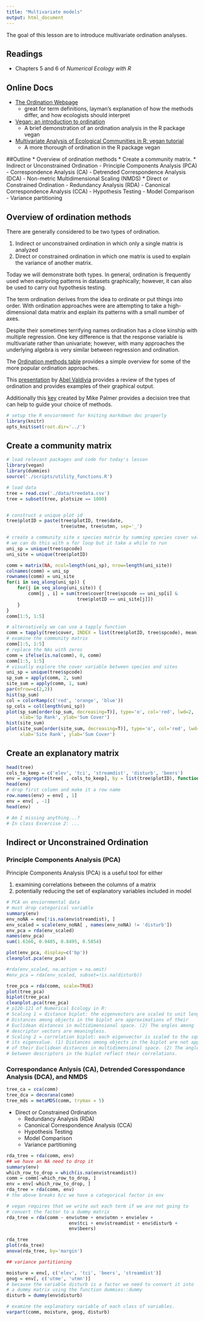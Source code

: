 ```yaml
---
title: "Multivariate models"
output: html_document
---
```


The goal of this lesson are to introduce multivariate ordination analyses.

## Readings
* Chapters 5 and 6 of *Numerical Ecology with R*

## Online Docs
* [The Ordination Webpage](http://ordination.okstate.edu/)
    - great for term definitions, layman's explanation of how the methods
    differ, and how ecologists should interpret
* [Vegan: an introduction to ordination](http://cran.r-project.org/web/packages/vegan/vignettes/intro-vegan.pdf)
    - A brief demonstration of an ordination analysis in the R package vegan
* [Multivariate Analysis of Ecological Communities in R: vegan tutorial](http://cc.oulu.fi/~jarioksa/opetus/metodi/vegantutor.pdf)
    - A more thorough  of ordination in the R package vegan

##Outline
* Overview of ordination methods
* Create a community matrix.
* Indirect or Unconstrained Ordination
    - Principle Components Analysis (PCA)
    - Correspondence Analysis (CA) 
    - Detrended Correspondence Analysis (DCA)
    - Non-metric Multidimensional Scaling (NMDS)
* Direct or Constrained Ordination
    - Redundancy Analysis (RDA)
    - Canonical Correspondence Analysis (CCA)
    - Hypothesis Testing
    - Model Comparison
    - Variance partitioning

## Overview of ordination methods

There are generally considered to be two types of ordination. 

1. Indirect or unconstrained ordination in which only a single matrix is analyzed
2. Direct or constrained ordination in which one matrix is used to explain the 
variance of another matrix. 

Today we will demonstrate both types. In general, ordination is frequently used
when exploring patterns in datasets graphically; however, it can also be used 
to carry out hypothesis testing. 

The term ordination derives from the idea to ordinate or put things into order.
With ordination approaches were are attempting to take a high-dimensional 
data matrix and explain its patterns with a small number of axes. 

Despite their sometimes terrifying names ordination has a close kinship with 
multiple regression. One key difference is that the response variable is 
multivariate rather than univariate; however, with many approaches the underlying
algebra is very similar between regression and ordination.

The [Ordination methods table](./ordination_methods_table.html)
provides a simple overview for some of the more popular ordination approaches. 

This [presentation](./community_structure_slides_with_notes.pdf) by 
[Abel Valdivia](http://www.unc.edu/~abelvald/) provides a review of the types of
ordination and provides examples of their graphical output. 

Additionally this [key](http://ordination.okstate.edu/key.htm) created by Mike
Palmer provides a decision tree that can help to guide your choice of methods.

```r
# setup the R enviornment for kniting markdown doc properly
library(knitr)
opts_knit$set(root.dir='../')
```

## Create a community matrix
```r
# load relevant packages and code for today's lesson
library(vegan)
library(dummies)
source('./scripts/utility_functions.R')

# load data
tree = read.csv('./data/treedata.csv')
tree = subset(tree, plotsize == 1000)


# construct a unique plot id
tree$plotID = paste(tree$plotID, tree$date,
                    tree$utme, tree$utmn, sep='_')

# create a community site x species matrix by summing species cover values
# we can do this with a for loop but it take a while to run
uni_sp = unique(tree$spcode)
uni_site = unique(tree$plotID)
```
```r
comm = matrix(NA, ncol=length(uni_sp), nrow=length(uni_site))
colnames(comm) = uni_sp
rownames(comm) = uni_site
for(i in seq_along(uni_sp)) {
    for(j in seq_along(uni_site)) {
        comm[j , i] = sum(tree$cover[tree$spcode == uni_sp[i] &
                          tree$plotID == uni_site[j]])
    }
}
comm[1:5, 1:5]
```
```r
# alternatively we can use a tapply function 
comm = tapply(tree$cover, INDEX = list(tree$plotID, tree$spcode), mean)
# examine the community matrix
comm[1:5, 1:5]
# replace the NAs with zeros
comm = ifelse(is.na(comm), 0, comm)
comm[1:5, 1:5]
# visually explore the cover variable between species and sites
uni_sp = unique(tree$spcode)
sp_sum = apply(comm, 2, sum)
site_sum = apply(comm, 1, sum)
par(mfrow=c(2,2))
hist(sp_sum)
col = colorRamp(c('red', 'orange', 'blue'))
sp_cols = col(length(uni_sp))
plot(sp_sum[order(sp_sum, decreasing=T)], type='o', col='red', lwd=2,
     xlab='Sp Rank', ylab='Sum Cover')
hist(site_sum)
plot(site_sum[order(site_sum, decreasing=T)], type='o', col='red', lwd=2,
     xlab='Site Rank', ylab='Sum Cover')
```

## Create an explanatory matrix
```r
head(tree)
cols_to_keep = c('elev', 'tci', 'streamdist', 'disturb', 'beers')
env = aggregate(tree[ , cols_to_keep], by = list(tree$plotID), function(x) x[1])
head(env)
# drop first column and make it a row name
row.names(env) = env[ , 1]
env = env[ , -1]
head(env)

# Am I missing anything...?
# In class Excercise 2: ... 
```

## Indirect or Unconstrained Ordination
### Principle Components Analysis (PCA)

Principle Components Analysis (PCA) is a useful tool for either

1. examining correlations between the columns of a matrix
2. potentially reducing the set of explanatory variables included in model

```r
# PCA on enviornmental data
# must drop categorical variable
summary(env)
env_noNA = env[!is.na(env$streamdist), ]
env_scaled = scale(env_noNA[ , names(env_noNA) != 'disturb'])
env_pca = rda(env_scaled)
names(env_pca)
sum(1.6166, 0.9485, 0.8495, 0.5854)

plot(env_pca, display=c('bp'))
cleanplot.pca(env_pca)

#rda(env_scaled, na.action = na.omit)
#env_pca = rda(env_scaled, subset=!is.na(disturb))

tree_pca = rda(comm, scale=TRUE)
plot(tree_pca)
biplot(tree_pca)
cleanplot.pca(tree_pca)
# p120-121 of Numerical Ecology in R:
# Scaling 1 = distance biplot: the eigenvectors are scaled to unit length. (1)
# Distances among objects in the biplot are approximations of their
# Euclidean distances in multidimensional space. (2) The angles among
# descriptor vectors are meaningless.
# Scaling 2 = correlation biplot: each eigenvector is scaled to the square root of
# its eigenvalue. (1) Distances among objects in the biplot are not approximations
# of their Euclidean distances in multidimensional space. (2) The angles
# between descriptors in the biplot reflect their correlations.
```

### Correspondance Anlysis (CA), Detrended Coresspondance Analysis (DCA), and NMDS

```r
tree_ca = cca(comm)
tree_dca = decorana(comm)
tree_mds = metaMDS(comm, trymax = 5)
```

* Direct or Constrained Ordination
    - Redundancy Analysis (RDA)
    - Canonical Correspondence Analysis (CCA)
    - Hypothesis Testing
    - Model Comparison
    - Variance partitioning

```r
rda_tree = rda(comm, env)
## we have an NA need to drop it
summary(env)
which_row_to_drop = which(is.na(env$streamdist))
comm = comm[-which_row_to_drop, ]
env = env[-which_row_to_drop, ]
rda_tree = rda(comm, env)
# the above breaks b/c we have a categorical factor in env 

# vegan requires that we write out each term if we are not going to 
# convert the factor to a dummy matrix 
rda_tree = rda(comm ~ env$utme + env$utmn + env$elev + 
                       env$tci + env$streamdist + env$disturb + 
                       env$beers)

rda_tree
plot(rda_tree)
anova(rda_tree, by='margin')

## variance partitioning

moisture = env[, c('elev', 'tci', 'beers', 'streamdist')]
geog = env[, c('utme', 'utmn')]
# because the variable disturb is a factor we need to convert it into 
# a dummy matrix using the function dummies::dummy
disturb = dummy(env$disturb)

# examine the explanatory variable of each class of variables.
varpart(comm, moisture, geog, disturb)
```


